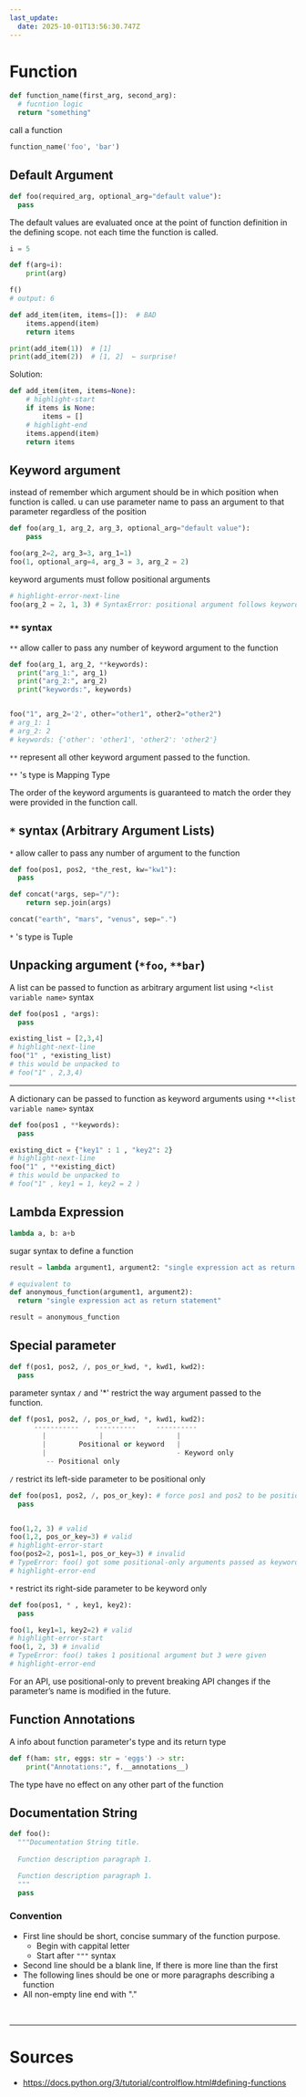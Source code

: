 ```yaml
---
last_update:
  date: 2025-10-01T13:56:30.747Z
---
```


# Function

```python title= showLineNumbers
def function_name(first_arg, second_arg):
  # fucntion logic
  return "something"
```

call a function

```python title= showLineNumbers
function_name('foo', 'bar')
```


## Default Argument

```python title= showLineNumbers
def foo(required_arg, optional_arg="default value"):
  pass
```

<Admonition type="caution" title="caution"> 

The default values are evaluated <Color color="var(--primary-font-color)"> once </Color> at the point of function definition in the defining scope. not each time the function is called.


```python title= showLineNumbers
i = 5

def f(arg=i):
    print(arg)

f()
# output: 6
```

```python title= showLineNumbers
def add_item(item, items=[]):  # BAD
    items.append(item)
    return items

print(add_item(1))  # [1]
print(add_item(2))  # [1, 2]  ← surprise!
```

Solution:
```python title= showLineNumbers
def add_item(item, items=None):
    # highlight-start
    if items is None:
        items = []
    # highlight-end
    items.append(item)
    return items

```
</Admonition>


## Keyword argument

instead of remember which argument should be in which position when function is called. u can use parameter name to pass an argument to that parameter regardless of the position

```python title= showLineNumbers
def foo(arg_1, arg_2, arg_3, optional_arg="default value"):
    pass

foo(arg_2=2, arg_3=3, arg_1=1)
foo(1, optional_arg=4, arg_3 = 3, arg_2 = 2)
```

<Admonition type="note" title="note"> 

keyword arguments must follow positional arguments

```python title= 
# highlight-error-next-line
foo(arg_2 = 2, 1, 3) # SyntaxError: positional argument follows keyword argument
```

</Admonition>

### `**` syntax

`**` allow caller to pass any number of keyword argument to the function

```python title= showLineNumbers
def foo(arg_1, arg_2, **keywords):
  print("arg_1:", arg_1)
  print("arg_2:", arg_2)
  print("keywords:", keywords)


foo("1", arg_2='2', other="other1", other2="other2")
# arg_1: 1
# arg_2: 2
# keywords: {'other': 'other1', 'other2': 'other2'}
```

`**` represent all <Color color="var(--primary-font-color)"> other keyword argument </Color> passed to the function.

<Admonition type="info" title="info"> 

`**` 's type is Mapping Type

</Admonition>

<Admonition type="note" title="note"> 

The order of the keyword arguments is guaranteed to match the order they were provided in the function call.

</Admonition>

## `*` syntax (Arbitrary Argument Lists)

`*` allow caller to pass any number of argument to the function

```python title= showLineNumbers
def foo(pos1, pos2, *the_rest, kw="kw1"):
  pass

def concat(*args, sep="/"):
    return sep.join(args)

concat("earth", "mars", "venus", sep=".")
```

<Admonition type="info" title="info"> 

`*` 's type is Tuple 

</Admonition>

## Unpacking argument (`*foo`, `**bar`)

A list can be passed to function as arbitrary argument list using `*<list variable name>` syntax

```python title= showLineNumbers
def foo(pos1 , *args):
  pass

existing_list = [2,3,4]
# highlight-next-line
foo("1" , *existing_list)
# this would be unpacked to
# foo("1" , 2,3,4)
```

---

A dictionary can be passed to function as keyword arguments using `**<list variable name>` syntax

```python title= showLineNumbers
def foo(pos1 , **keywords):
  pass

existing_dict = {"key1" : 1 , "key2": 2}
# highlight-next-line
foo("1" , **existing_dict)
# this would be unpacked to
# foo("1" , key1 = 1, key2 = 2 )
```

## Lambda Expression

```python title= showLineNumbers
lambda a, b: a+b
```

sugar syntax to define a function

```python title= showLineNumbers
result = lambda argument1, argument2: "single expression act as return statement"

# equivalent to
def anonymous_function(argument1, argument2):
  return "single expression act as return statement"

result = anonymous_function
```

## Special parameter

```python title= showLineNumbers
def f(pos1, pos2, /, pos_or_kwd, *, kwd1, kwd2):
  pass
```

parameter syntax `/` and '*' restrict the way argument passed to the function.

```python title= showLineNumbers
def f(pos1, pos2, /, pos_or_kwd, *, kwd1, kwd2):
      -----------    ----------     ----------
        |             |                  |
        |        Positional or keyword   |
        |                                - Keyword only
         -- Positional only
```

`/` restrict its left-side parameter to be positional only

```python title= showLineNumbers
def foo(pos1, pos2, /, pos_or_key): # force pos1 and pos2 to be positional. pos_or_key isn't affected , it can be either positional or keyword
  pass


foo(1,2, 3) # valid
foo(1,2, pos_or_key=3) # valid
# highlight-error-start
foo(pos2=2, pos1=1, pos_or_key=3) # invalid
# TypeError: foo() got some positional-only arguments passed as keyword arguments: 'pos1, pos2'
# highlight-error-end
```


`*` restrict its right-side parameter to be keyword only

```python title= showLineNumbers
def foo(pos1, * , key1, key2):
  pass

foo(1, key1=1, key2=2) # valid
# highlight-error-start
foo(1, 2, 3) # invalid
# TypeError: foo() takes 1 positional argument but 3 were given
# highlight-error-end
```

<Admonition type="tip" title="tip"> 

For an API, use positional-only to prevent breaking API changes if the parameter’s name is modified in the future.

</Admonition>

## Function Annotations

A info about function parameter's type and its return type

```python title= showLineNumbers
def f(ham: str, eggs: str = 'eggs') -> str:
    print("Annotations:", f.__annotations__)  
```

<Admonition type="info" title="info"> 

The type have no effect on any other part of the function

</Admonition>


## <Color color="var(--not-require-but-good-to-know-font-color)"> Documentation String </Color>

```python title= showLineNumbers
def foo():
  """Documentation String title.
  
  Function description paragraph 1.

  Function description paragraph 1.
  """
  pass
```

### Convention

- First line should be short, concise summary of the function purpose.
  - Begin with cappital letter
  - Start after `"""` syntax
- Second line should be a blank line, If there is more line than the first
- The following lines should be one or more paragraphs describing a function
- All non-empty line end with "."

<br/>

---

# Sources

- https://docs.python.org/3/tutorial/controlflow.html#defining-functions